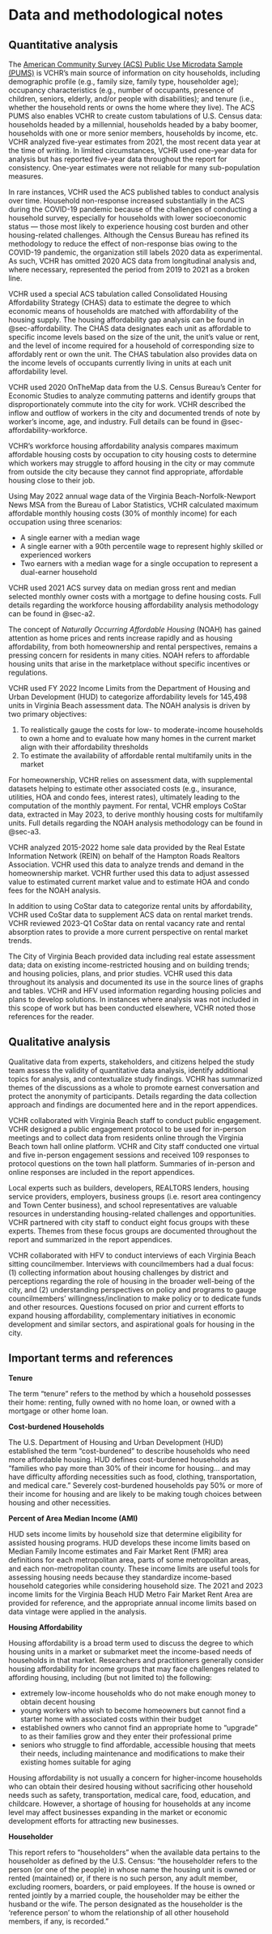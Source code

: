 # Data and methodological notes

## Quantitative analysis

The [American Community Survey (ACS) Public Use Microdata Sample (PUMS)](https://www.census.gov/programs-surveys/acs/microdata/access.html) is VCHR's main source of information on city households, including demographic profile (e.g., family size, family type, householder age); occupancy characteristics (e.g., number of occupants, presence of children, seniors, elderly, and/or people with disabilities); and tenure (i.e., whether the household rents or owns the home where they live). The ACS PUMS also enables VCHR to create custom tabulations of U.S. Census data: households headed by a millennial, households headed by a baby boomer, households with one or more senior members, households by income, etc. VCHR analyzed five-year estimates from 2021, the most recent data year at the time of writing. In limited circumstances, VCHR used one-year data for analysis but has reported five-year data throughout the report for consistency. One-year estimates were not reliable for many sub-population measures.

In rare instances, VCHR used the ACS published tables to conduct analysis over time. Household non-response increased substantially in the ACS during the COVID-19 pandemic because of the challenges of conducting a household survey, especially for households with lower socioeconomic status --- those most likely to experience housing cost burden and other housing-related challenges. Although the Census Bureau has refined its methodology to reduce the effect of non-response bias owing to the COVID-19 pandemic, the organization still labels 2020 data as experimental. As such, VCHR has omitted 2020 ACS data from longitudinal analysis and, where necessary, represented the period from 2019 to 2021 as a broken line.

VCHR used a special ACS tabulation called Consolidated Housing Affordability Strategy (CHAS) data to estimate the degree to which economic means of households are matched with affordability of the housing supply. The housing affordability gap analysis can be found in @sec-affordability. The CHAS data designates each unit as affordable to specific income levels based on the size of the unit, the unit's value or rent, and the level of income required for a household of corresponding size to affordably rent or own the unit. The CHAS tabulation also provides data on the income levels of occupants currently living in units at each unit affordability level.

VCHR used 2020 OnTheMap data from the U.S. Census Bureau's Center for Economic Studies to analyze commuting patterns and identify groups that disproportionately commute into the city for work. VCHR described the inflow and outflow of workers in the city and documented trends of note by worker's income, age, and industry. Full details can be found in @sec-affordability-workforce.

VCHR's workforce housing affordability analysis compares maximum affordable housing costs by occupation to city housing costs to determine which workers may struggle to afford housing in the city or may commute from outside the city because they cannot find appropriate, affordable housing close to their job.

Using May 2022 annual wage data of the Virginia Beach-Norfolk-Newport News MSA from the Bureau of Labor Statistics, VCHR calculated maximum affordable monthly housing costs (30% of monthly income) for each occupation using three scenarios:

-   A single earner with a median wage
-   A single earner with a 90th percentile wage to represent highly skilled or experienced workers
-   Two earners with a median wage for a single occupation to represent a dual-earner household

VCHR used 2021 ACS survey data on median gross rent and median selected monthly owner costs with a mortgage to define housing costs. Full details regarding the workforce housing affordability analysis methodology can be found in @sec-a2.

The concept of *Naturally Occurring Affordable Housing* (NOAH) has gained attention as home prices and rents increase rapidly and as housing affordability, from both homeownership and rental perspectives, remains a pressing concern for residents in many cities. NOAH refers to affordable housing units that arise in the marketplace without specific incentives or regulations.

VCHR used FY 2022 Income Limits from the Department of Housing and Urban Development (HUD) to categorize affordability levels for 145,498 units in Virginia Beach assessment data. The NOAH analysis is driven by two primary objectives:

1.  To realistically gauge the costs for low- to moderate-income households to own a home and to evaluate how many homes in the current market align with their affordability thresholds
2.  To estimate the availability of affordable rental multifamily units in the market

For homeownership, VCHR relies on assessment data, with supplemental datasets helping to estimate other associated costs (e.g., insurance, utilities, HOA and condo fees, interest rates), ultimately leading to the computation of the monthly payment. For rental, VCHR employs CoStar data, extracted in May 2023, to derive monthly housing costs for multifamily units. Full details regarding the NOAH analysis methodology can be found in @sec-a3.

VCHR analyzed 2015-2022 home sale data provided by the Real Estate Information Network (REIN) on behalf of the Hampton Roads Realtors Association. VCHR used this data to analyze trends and demand in the homeownership market. VCHR further used this data to adjust assessed value to estimated current market value and to estimate HOA and condo fees for the NOAH analysis.

In addition to using CoStar data to categorize rental units by affordability, VCHR used CoStar data to supplement ACS data on rental market trends. VCHR reviewed 2023-Q1 CoStar data on rental vacancy rate and rental absorption rates to provide a more current perspective on rental market trends.

The City of Virginia Beach provided data including real estate assessment data; data on existing income-restricted housing and on building trends; and housing policies, plans, and prior studies. VCHR used this data throughout its analysis and documented its use in the source lines of graphs and tables. VCHR and HFV used information regarding housing policies and plans to develop solutions. In instances where analysis was not included in this scope of work but has been conducted elsewhere, VCHR noted those references for the reader.

## Qualitative analysis

Qualitative data from experts, stakeholders, and citizens helped the study team assess the validity of quantitative data analysis, identify additional topics for analysis, and contextualize study findings. VCHR has summarized themes of the discussions as a whole to promote earnest conversation and protect the anonymity of participants. Details regarding the data collection approach and findings are documented here and in the report appendices.

VCHR collaborated with Virginia Beach staff to conduct public engagement. VCHR designed a public engagement protocol to be used for in-person meetings and to collect data from residents online through the Virginia Beach town hall online platform. VCHR and City staff conducted one virtual and five in-person engagement sessions and received 109 responses to protocol questions on the town hall platform. Summaries of in-person and online responses are included in the report appendices.

Local experts such as builders, developers, REALTORS lenders, housing service providers, employers, business groups (i.e. resort area contingency and Town Center business), and school representatives are valuable resources in understanding housing-related challenges and opportunities. VCHR partnered with city staff to conduct eight focus groups with these experts. Themes from these focus groups are documented throughout the report and summarized in the report appendices.

VCHR collaborated with HFV to conduct interviews of each Virginia Beach sitting councilmember. Interviews with councilmembers had a dual focus: (1) collecting information about housing challenges by district and perceptions regarding the role of housing in the broader well-being of the city, and (2) understanding perspectives on policy and programs to gauge councilmembers' willingness/inclination to make policy or to dedicate funds and other resources. Questions focused on prior and current efforts to expand housing affordability, complementary initiatives in economic development and similar sectors, and aspirational goals for housing in the city.

## Important terms and references

**Tenure**

The term "tenure" refers to the method by which a household possesses their home: renting, fully owned with no home loan, or owned with a mortgage or other home loan.

**Cost-burdened Households**

The U.S. Department of Housing and Urban Development (HUD) established the term "cost-burdened" to describe households who need more affordable housing. HUD defines cost-burdened households as "families who pay more than 30% of their income for housing\... and may have difficulty affording necessities such as food, clothing, transportation, and medical care." Severely cost-burdened households pay 50% or more of their income for housing and are likely to be making tough choices between housing and other necessities.

**Percent of Area Median Income (AMI)**

HUD sets income limits by household size that determine eligibility for assisted housing programs. HUD develops these income limits based on Median Family Income estimates and Fair Market Rent (FMR) area definitions for each metropolitan area, parts of some metropolitan areas, and each non-metropolitan county. These income limits are useful tools for assessing housing needs because they standardize income-based household categories while considering household size. The 2021 and 2023 income limits for the Virginia Beach HUD Metro Fair Market Rent Area are provided for reference, and the appropriate annual income limits based on data vintage were applied in the analysis.

**Housing Affordability**

Housing affordability is a broad term used to discuss the degree to which housing units in a market or submarket meet the income-based needs of households in that market. Researchers and practitioners generally consider housing affordability for income groups that may face challenges related to affording housing, including (but not limited to) the following:

-   extremely low-income households who do not make enough money to obtain decent housing
-   young workers who wish to become homeowners but cannot find a starter home with associated costs within their budget
-   established owners who cannot find an appropriate home to "upgrade" to as their families grow and they enter their professional prime
-   seniors who struggle to find affordable, accessible housing that meets their needs, including maintenance and modifications to make their existing homes suitable for aging

Housing affordability is not usually a concern for higher-income households who can obtain their desired housing without sacrificing other household needs such as safety, transportation, medical care, food, education, and childcare. However, a shortage of housing for households at any income level may affect businesses expanding in the market or economic development efforts for attracting new businesses.

**Householder**

This report refers to "householders" when the available data pertains to the householder as defined by the U.S. Census: "the householder refers to the person (or one of the people) in whose name the housing unit is owned or rented (maintained) or, if there is no such person, any adult member, excluding roomers, boarders, or paid employees. If the house is owned or rented jointly by a married couple, the householder may be either the husband or the wife. The person designated as the householder is the 'reference person' to whom the relationship of all other household members, if any, is recorded."

<!-- {{< pagebreak >}} -->
